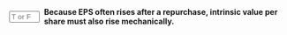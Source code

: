 ::: {.question-block}

<form onsubmit="event.preventDefault(); checkAnswerBox('module10_tf_q98','F')" style="display: flex; align-items: center; gap: 8px;">
  <input type="text" id="module10_tf_q98" name="module10_tf_q98" maxlength="1" placeholder="T or F" style="width: 55px;" data-correct-answer="F" /> 
  <label for="module10_tf_q98"><strong>Because EPS often rises after a repurchase, intrinsic value per share must also rise mechanically.</strong></label>
</form>

<div id="feedback-module10_tf_q98" class="feedback" data-status="" style="display:none;">
FALSE.  EPS changes are accounting; intrinsic value rises only with real cash flow/information effects.
</div>

:::
